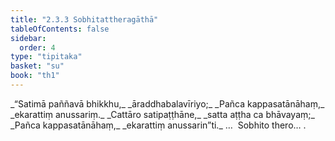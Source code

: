 ```yaml
---
title: "2.3.3 Sobhitattheragāthā"
tableOfContents: false
sidebar:
  order: 4
type: "tipitaka"
basket: "su"
book: "th1"
---
```



<DynamicBreadcrumb />

<Division number="165" book="th1">

<Paragraph number="344" type="verses" book="th1">
_“Satimā paññavā bhikkhu,_  
_āraddhabalavīriyo;_  
_Pañca kappasatānāhaṃ,_  
_ekarattiṃ anussariṃ._  

</Paragraph>

</Division>
<Division number="166" book="th1">

<Paragraph number="345" type="verses" book="th1">
_Cattāro satipaṭṭhāne,_  
_satta aṭṭha ca bhāvayaṃ;_  
_Pañca kappasatānāhaṃ,_  
_ekarattiṃ anussarin”ti._  


</Paragraph>
</Division>

<Paragraph number="346" type="center" book="th1">
…  Sobhito thero… .
</Paragraph>